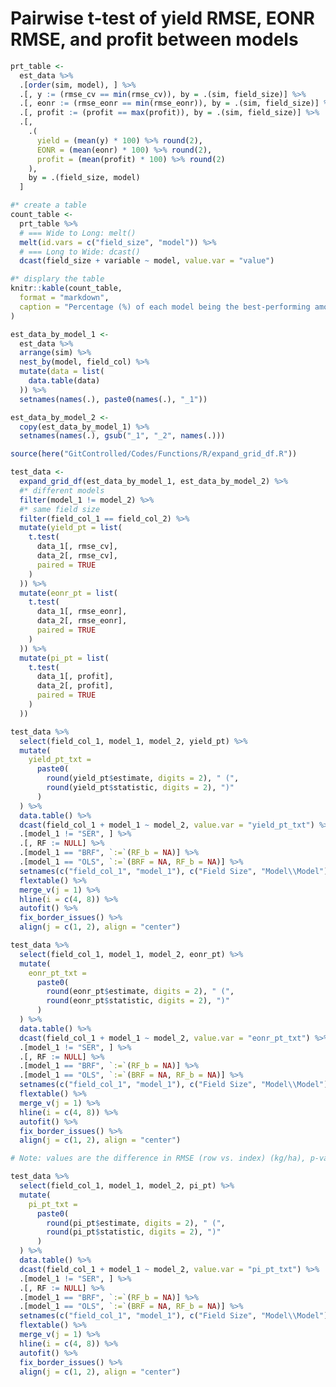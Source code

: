 # Pairwise t-test of yield RMSE, EONR RMSE, and profit between models {-}
```r

prt_table <-
  est_data %>%
  .[order(sim, model), ] %>%
  .[, y := (rmse_cv == min(rmse_cv)), by = .(sim, field_size)] %>%
  .[, eonr := (rmse_eonr == min(rmse_eonr)), by = .(sim, field_size)] %>%
  .[, profit := (profit == max(profit)), by = .(sim, field_size)] %>%
  .[,
    .(
      yield = (mean(y) * 100) %>% round(2),
      EONR = (mean(eonr) * 100) %>% round(2),
      profit = (mean(profit) * 100) %>% round(2)
    ),
    by = .(field_size, model)
  ]

#* create a table
count_table <-
  prt_table %>%
  # === Wide to Long: melt()
  melt(id.vars = c("field_size", "model")) %>%
  # === Long to Wide: dcast()
  dcast(field_size + variable ~ model, value.var = "value")

#* displary the table
knitr::kable(count_table,
  format = "markdown",
  caption = "Percentage (%) of each model being the best-performing among the five models in a single simulation round"
)
```

```r
est_data_by_model_1 <-
  est_data %>%
  arrange(sim) %>%
  nest_by(model, field_col) %>%
  mutate(data = list(
    data.table(data)
  )) %>%
  setnames(names(.), paste0(names(.), "_1"))

est_data_by_model_2 <-
  copy(est_data_by_model_1) %>%
  setnames(names(.), gsub("_1", "_2", names(.)))

source(here("GitControlled/Codes/Functions/R/expand_grid_df.R"))

test_data <-
  expand_grid_df(est_data_by_model_1, est_data_by_model_2) %>%
  #* different models
  filter(model_1 != model_2) %>%
  #* same field size
  filter(field_col_1 == field_col_2) %>%
  mutate(yield_pt = list(
    t.test(
      data_1[, rmse_cv],
      data_2[, rmse_cv],
      paired = TRUE
    )
  )) %>%
  mutate(eonr_pt = list(
    t.test(
      data_1[, rmse_eonr],
      data_2[, rmse_eonr],
      paired = TRUE
    )
  )) %>%
  mutate(pi_pt = list(
    t.test(
      data_1[, profit],
      data_2[, profit],
      paired = TRUE
    )
  ))
```

```r

test_data %>%
  select(field_col_1, model_1, model_2, yield_pt) %>%
  mutate(
    yield_pt_txt =
      paste0(
        round(yield_pt$estimate, digits = 2), " (",
        round(yield_pt$statistic, digits = 2), ")"
      )
  ) %>%
  data.table() %>%
  dcast(field_col_1 + model_1 ~ model_2, value.var = "yield_pt_txt") %>%
  .[model_1 != "SER", ] %>%
  .[, RF := NULL] %>%
  .[model_1 == "BRF", `:=`(RF_b = NA)] %>%
  .[model_1 == "OLS", `:=`(BRF = NA, RF_b = NA)] %>%
  setnames(c("field_col_1", "model_1"), c("Field Size", "Model\\Model")) %>%
  flextable() %>%
  merge_v(j = 1) %>%
  hline(i = c(4, 8)) %>%
  autofit() %>%
  fix_border_issues() %>%
  align(j = c(1, 2), align = "center")
```


```r

test_data %>%
  select(field_col_1, model_1, model_2, eonr_pt) %>%
  mutate(
    eonr_pt_txt =
      paste0(
        round(eonr_pt$estimate, digits = 2), " (",
        round(eonr_pt$statistic, digits = 2), ")"
      )
  ) %>%
  data.table() %>%
  dcast(field_col_1 + model_1 ~ model_2, value.var = "eonr_pt_txt") %>%
  .[model_1 != "SER", ] %>%
  .[, RF := NULL] %>%
  .[model_1 == "BRF", `:=`(RF_b = NA)] %>%
  .[model_1 == "OLS", `:=`(BRF = NA, RF_b = NA)] %>%
  setnames(c("field_col_1", "model_1"), c("Field Size", "Model\\Model")) %>%
  flextable() %>%
  merge_v(j = 1) %>%
  hline(i = c(4, 8)) %>%
  autofit() %>%
  fix_border_issues() %>%
  align(j = c(1, 2), align = "center")

# Note: values are the difference in RMSE (row vs. index) (kg/ha), p-values in parenthese

```

```r

test_data %>%
  select(field_col_1, model_1, model_2, pi_pt) %>%
  mutate(
    pi_pt_txt =
      paste0(
        round(pi_pt$estimate, digits = 2), " (",
        round(pi_pt$statistic, digits = 2), ")"
      )
  ) %>%
  data.table() %>%
  dcast(field_col_1 + model_1 ~ model_2, value.var = "pi_pt_txt") %>%
  .[model_1 != "SER", ] %>%
  .[, RF := NULL] %>%
  .[model_1 == "BRF", `:=`(RF_b = NA)] %>%
  .[model_1 == "OLS", `:=`(BRF = NA, RF_b = NA)] %>%
  setnames(c("field_col_1", "model_1"), c("Field Size", "Model\\Model")) %>%
  flextable() %>%
  merge_v(j = 1) %>%
  hline(i = c(4, 8)) %>%
  autofit() %>%
  fix_border_issues() %>%
  align(j = c(1, 2), align = "center")
```